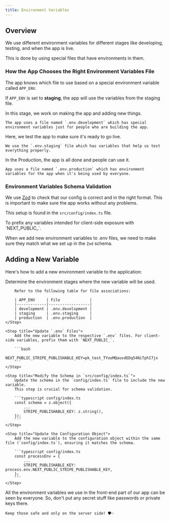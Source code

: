 ```yaml
---
title: Environment Variables
---
```


## Overview

We use different environment variables for different stages like developing, testing, and when the app is live.

This is done by using special files that have environments in them.

### How the App Chooses the Right Environment Variables File
The app knows which file to use based on a special environment variable called `APP_ENV`.

If `APP_ENV` is set to **staging**, the app will use the variables from the staging file.

<Card title="Development Stage" icon="code" iconType="light" color="#F96F5D">
    In this stage, we work on making the app and adding new things.

    The app uses a file named `.env.development` which has special environment variables just for people who are building the app.
</Card>

<Card title="Testing Stage (Staging)" icon="bug" iconType="light" color="#ca8b04">
    Here, we test the app to make sure it's ready to go live.

    We use the `.env.staging` file which has variables that help us test everything properly.
</Card>

<Card title="Live Stage (Production)" icon="industry-windows" iconType="light" color="#02C39A">
    In the Production, the app is all done and people can use it.

    App uses a file named `.env.production` which has environment variables for the app when it's being used by everyone.
</Card>

### Environment Variables Schema Validation
We use [Zod](https://zod.dev/) to check that our config is correct and in the right format.
This is important to make sure the app works without any problems.

This setup is found in the `src/config/index.ts` file.

<Tip>
To prefix any variables intended for client-side exposure with `NEXT_PUBLIC_`.
</Tip>

When we add new environment variables to .env files, we need to make sure they match what we set up in the `Zod` schema.

## Adding a New Variable

Here's how to add a new environment variable to the application:

<Steps>
    <Step title="Identify the Environment Stages">
        Determine the environment stages where the new variable will be used.

        Refer to the following table for file associations:

        | APP_ENV     | File             |
        |-------------|------------------|
        | development | .env.development |
        | staging     | .env.staging     |
        | production  | .env.production  |
    </Step>

    <Step title="Update `.env` Files">
        Add the new variable to the respective `.env` files. For client-side variables, prefix them with `NEXT_PUBLIC_`.

        ```bash
        NEXT_PUBLIC_STRIPE_PUBLISHABLE_KEY=pk_test_TYooMQauvdEDq54NiTphI7jx
        ```
    </Step>

    <Step title="Modify the Schema in `src/config/index.ts`">
        Update the schema in the `config/index.ts` file to include the new variable.
        This step is crucial for schema validation.

        ```typescript config/index.ts
        const schema = z.object({
            ...
            STRIPE_PUBLISHABLE_KEY: z.string(),
        });
        ```
    </Step>

    <Step title="Update the Configuration Object">
        Add the new variable to the configuration object within the same file (`config/index.ts`), ensuring it matches the schema.

        ```typescript config/index.ts
        const processEnv = {
            ...
            STRIPE_PUBLISHABLE_KEY: process.env.NEXT_PUBLIC_STRIPE_PUBLISHABLE_KEY,
        };
        ```
    </Step>
</Steps>

<Warning>
    All the environment variables we use in the front-end part of our app can be seen by everyone.
    So, don't put any secret stuff like passwords or private keys there.

    Keep those safe and only on the server side! 🛡️✨
</Warning>
